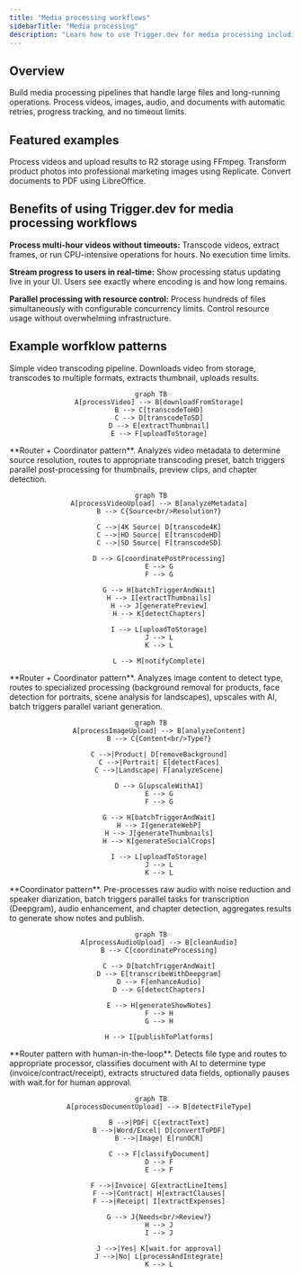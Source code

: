 ```yaml
---
title: "Media processing workflows"
sidebarTitle: "Media processing"
description: "Learn how to use Trigger.dev for media processing including video transcoding, image optimization, audio transformation, and document conversion."
---
```



## Overview

Build media processing pipelines that handle large files and long-running operations. Process videos, images, audio, and documents with automatic retries, progress tracking, and no timeout limits.

## Featured examples

<CardGroup cols={3}>
  <Card title="FFmpeg video processing" icon="book" href="/guides/examples/ffmpeg-video-processing">
    Process videos and upload results to R2 storage using FFmpeg.
  </Card>
  <Card
    title="Product image generator"
    icon="book"
    href="/guides/example-projects/product-image-generator"
  >
    Transform product photos into professional marketing images using Replicate.
  </Card>
  <Card
    title="LibreOffice PDF conversion"
    icon="book"
    href="/guides/examples/libreoffice-pdf-conversion"
  >
    Convert documents to PDF using LibreOffice.
  </Card>
</CardGroup>

## Benefits of using Trigger.dev for media processing workflows

**Process multi-hour videos without timeouts:** Transcode videos, extract frames, or run CPU-intensive operations for hours. No execution time limits.

**Stream progress to users in real-time:** Show processing status updating live in your UI. Users see exactly where encoding is and how long remains.

**Parallel processing with resource control:** Process hundreds of files simultaneously with configurable concurrency limits. Control resource usage without overwhelming infrastructure.

## Example worfklow patterns

<Tabs>
  <Tab title="Video transcode">
    Simple video transcoding pipeline. Downloads video from storage, transcodes to multiple formats, extracts thumbnail, uploads results.

<div align="center">

```mermaid
graph TB
    A[processVideo] --> B[downloadFromStorage]
    B --> C[transcodeToHD]
    C --> D[transcodeToSD]
    D --> E[extractThumbnail]
    E --> F[uploadToStorage]
```

</div>
  </Tab>

  <Tab title="Adaptive video processing">
    **Router + Coordinator pattern**. Analyzes video metadata to determine source resolution, routes to appropriate transcoding preset, batch triggers parallel post-processing for thumbnails, preview clips, and chapter detection.

<div align="center">

```mermaid
graph TB
    A[processVideoUpload] --> B[analyzeMetadata]
    B --> C{Source<br/>Resolution?}

    C -->|4K Source| D[transcode4K]
    C -->|HD Source| E[transcodeHD]
    C -->|SD Source| F[transcodeSD]

    D --> G[coordinatePostProcessing]
    E --> G
    F --> G

    G --> H[batchTriggerAndWait]
    H --> I[extractThumbnails]
    H --> J[generatePreview]
    H --> K[detectChapters]

    I --> L[uploadToStorage]
    J --> L
    K --> L

    L --> M[notifyComplete]
```

</div>
  </Tab>

  <Tab title="Smart image optimization">
    **Router + Coordinator pattern**. Analyzes image content to detect type, routes to specialized processing (background removal for products, face detection for portraits, scene analysis for landscapes), upscales with AI, batch triggers parallel variant generation.

<div align="center">

```mermaid
graph TB
    A[processImageUpload] --> B[analyzeContent]
    B --> C{Content<br/>Type?}

    C -->|Product| D[removeBackground]
    C -->|Portrait| E[detectFaces]
    C -->|Landscape| F[analyzeScene]

    D --> G[upscaleWithAI]
    E --> G
    F --> G

    G --> H[batchTriggerAndWait]
    H --> I[generateWebP]
    H --> J[generateThumbnails]
    H --> K[generateSocialCrops]

    I --> L[uploadToStorage]
    J --> L
    K --> L
```

</div>
  </Tab>

  <Tab title="Podcast production">
    **Coordinator pattern**. Pre-processes raw audio with noise reduction and speaker diarization, batch triggers parallel tasks for transcription (Deepgram), audio enhancement, and chapter detection, aggregates results to generate show notes and publish.

<div align="center">

```mermaid
graph TB
    A[processAudioUpload] --> B[cleanAudio]
    B --> C[coordinateProcessing]

    C --> D[batchTriggerAndWait]
    D --> E[transcribeWithDeepgram]
    D --> F[enhanceAudio]
    D --> G[detectChapters]

    E --> H[generateShowNotes]
    F --> H
    G --> H

    H --> I[publishToPlatforms]
```

</div>
  </Tab>

  <Tab title="Document extraction with approval">
    **Router pattern with human-in-the-loop**. Detects file type and routes to appropriate processor, classifies document with AI to determine type (invoice/contract/receipt), extracts structured data fields, optionally pauses with wait.for for human approval.

<div align="center">

```mermaid
graph TB
    A[processDocumentUpload] --> B[detectFileType]

    B -->|PDF| C[extractText]
    B -->|Word/Excel| D[convertToPDF]
    B -->|Image| E[runOCR]

    C --> F[classifyDocument]
    D --> F
    E --> F

    F -->|Invoice| G[extractLineItems]
    F -->|Contract| H[extractClauses]
    F -->|Receipt| I[extractExpenses]

    G --> J{Needs<br/>Review?}
    H --> J
    I --> J

    J -->|Yes| K[wait.for approval]
    J -->|No| L[processAndIntegrate]
    K --> L
```

</div>
  </Tab>
</Tabs>

<UseCasesCards />
